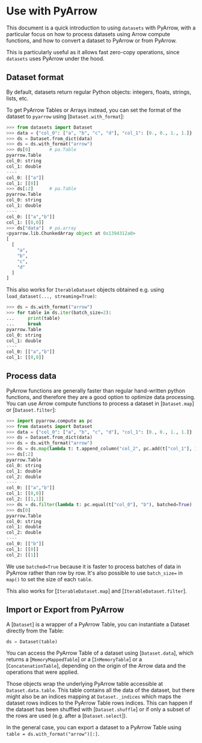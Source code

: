 # Use with PyArrow

This document is a quick introduction to using `datasets` with PyArrow, with a particular focus on how to process
datasets using Arrow compute functions, and how to convert a dataset to PyArrow or from PyArrow.

This is particularly useful as it allows fast zero-copy operations, since `datasets` uses PyArrow under the hood.

## Dataset format

By default, datasets return regular Python objects: integers, floats, strings, lists, etc.

To get PyArrow Tables or Arrays instead, you can set the format of the dataset to `pyarrow` using [`Dataset.with_format`]:

```py
>>> from datasets import Dataset
>>> data = {"col_0": ["a", "b", "c", "d"], "col_1": [0., 0., 1., 1.]}
>>> ds = Dataset.from_dict(data)
>>> ds = ds.with_format("arrow")
>>> ds[0]       # pa.Table
pyarrow.Table
col_0: string
col_1: double
----
col_0: [["a"]]
col_1: [[0]]
>>> ds[:2]      # pa.Table
pyarrow.Table
col_0: string
col_1: double
----
col_0: [["a","b"]]
col_1: [[0,0]]
>>> ds["data"]  # pa.array
<pyarrow.lib.ChunkedArray object at 0x1394312a0>
[
  [
    "a",
    "b",
    "c",
    "d"
  ]
]
```

This also works for `IterableDataset` objects obtained e.g. using `load_dataset(..., streaming=True)`:

```py
>>> ds = ds.with_format("arrow")
>>> for table in ds.iter(batch_size=2):
...     print(table)
...     break
pyarrow.Table
col_0: string
col_1: double
----
col_0: [["a","b"]]
col_1: [[0,0]]
```

## Process data

PyArrow functions are generally faster than regular hand-written python functions, and therefore they are a good option to optimize data processing. You can use Arrow compute functions to process a dataset in [`Dataset.map`] or [`Dataset.filter`]:

```python
>>> import pyarrow.compute as pc
>>> from datasets import Dataset
>>> data = {"col_0": ["a", "b", "c", "d"], "col_1": [0., 0., 1., 1.]}
>>> ds = Dataset.from_dict(data)
>>> ds = ds.with_format("arrow")
>>> ds = ds.map(lambda t: t.append_column("col_2", pc.add(t["col_1"], 1)), batched=True)
>>> ds[:2]
pyarrow.Table
col_0: string
col_1: double
col_2: double
----
col_0: [["a","b"]]
col_1: [[0,0]]
col_2: [[1,1]]
>>> ds = ds.filter(lambda t: pc.equal(t["col_0"], "b"), batched=True)
>>> ds[0]
pyarrow.Table
col_0: string
col_1: double
col_2: double
----
col_0: [["b"]]
col_1: [[0]]
col_2: [[1]]
```

We use `batched=True` because it is faster to process batches of data in PyArrow rather than row by row. It's also possible to use `batch_size=` in `map()` to set the size of each `table`.

This also works for [`IterableDataset.map`] and [`IterableDataset.filter`].

## Import or Export from PyArrow

A [`Dataset`] is a wrapper of a PyArrow Table, you can instantiate a Dataset directly from the Table:

```python
ds = Dataset(table)
```

You can access the PyArrow Table of a dataset using [`Dataset.data`], which returns a [`MemoryMappedTable`] or a [`InMemoryTable`] or a [`ConcatenationTable`], depending on the origin of the Arrow data and the operations that were applied.

Those objects wrap the underlying PyArrow table accessible at `Dataset.data.table`. This table contains all the data of the dataset, but there might also be an indices mapping at `Dataset._indices` which maps the dataset rows indices to the PyArrow Table rows indices. This can happen if the dataset has been shuffled with [`Dataset.shuffle`] or if only a subset of the rows are used (e.g. after a [`Dataset.select`]).

In the general case, you can export a dataset to a PyArrow Table using `table = ds.with_format("arrow")[:]`.
